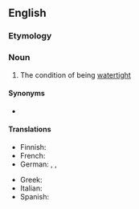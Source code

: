 ==English==

===Etymology===
{{suffix|en|watertight|ness}}

===Noun===
{{en-noun|-}}

# {{lb|en|rare}} The condition of being [[watertight]]

====Synonyms====
* {{l|en|waterproofness}}

====Translations====
{{trans-top|condition of being watertight}}
* Finnish: {{t|fi|vesitiiveys}}
* French: {{t+|fr|étanchéité|f}}
* German: {{t|de|Wasserdichtheit|f}}, {{t|de|Wasserdichtigkeit|f}}, {{t|de|Wasserundurchlässigkeit|f}}
{{trans-mid}}
* Greek: {{t+|el|στεγανότητα|f}}
* Italian: {{t+|it|impermeabilità|f}}
* Spanish: {{t|es|estanquidad|f}}
{{trans-bottom}}